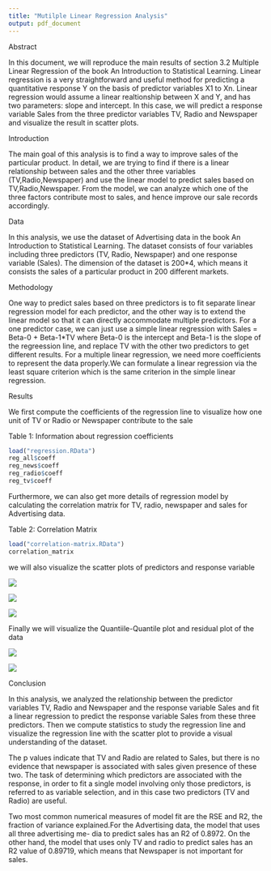 ```yaml
---
title: "Mutilple Linear Regression Analysis"
output: pdf_document
---
```

Abstract

In this document, we will reproduce the main results of section 3.2 Multiple Linear Regression of the book An Introduction to Statistical Learning. Linear regression is a very straightforward and useful method for predicting a quantitative response Y on the basis of predictor variables X1 to Xn. Linear regression would assume a linear realtionship between X and Y, and has two parameters: slope and intercept. In this case, we will predict a response variable Sales from the three predictor variables TV, Radio and Newspaper and visualize the result in scatter plots.

Introduction

The main goal of this analysis is to find  a way to improve sales of the particular product. In detail, we are trying to find if there is a linear relationship between sales and the other three variables (TV,Radio,Newspaper) and use the linear model to predict sales based on TV,Radio,Newspaper. From the model, we can analyze which one of the three factors contribute most to sales, and hence improve our sale records accordingly. 

Data

In this analysis, we use the dataset of Advertising data in the book An Introduction to Statistical Learning. The dataset consists of four variables including three predictors (TV, Radio, Newspaper) and one response variable (Sales). The dimension of the dataset is 200*4, which means it consists the sales of a particular product in 200 different markets.

Methodology

One way to predict sales based on three predictors is to fit separate linear regression model for each predictor, and the other way is to extend the linear model so that it can directly accommodate multiple predictors. For a one predictor case, we can just use a simple linear regression with Sales = Beta-0 + Beta-1*TV where Beta-0 is the intercept and Beta-1 is the slope of the regreession line, and replace TV with the other two predictors to get different results. For a multiple linear regression, we need more coefficients to represent the data properly.We can formulate a linear regression via the least square criterion which is the same criterion in the simple linear regression. 

Results

We first compute the coefficients of the regression line to visualize how one unit of TV or Radio or Newspaper contribute to the sale

Table 1: Information about regression coefficients
```r
load("regression.RData")
reg_all$coeff
reg_news$coeff
reg_radio$coeff
reg_tv$coeff
```

Furthermore, we can also get more details of regression model by calculating the correlation matrix for TV, radio, newspaper and sales for Advertising data.

Table 2: Correlation Matrix
```r
load("correlation-matrix.RData")
correlation_matrix
```

we will also visualize the scatter plots of predictors and response variable

![](/Users/Simon/Desktop/stat159_hw3/images/scatterplot-tv-sales.png)

![](/Users/Simon/Desktop/stat159_hw3/images/scatterplot-radio-sales.png)

![](/Users/Simon/Desktop/stat159_hw3/images/scatterplot-newspaper-sales.png)


Finally we will visualize the Quantiile-Quantile plot and residual plot of the data

![](/Users/Simon/Desktop/stat159_hw3/images/normal-qq-plot.png)

![](/Users/Simon/Desktop/stat159_hw3/images/residual-plot.png)



Conclusion

In this analysis, we analyzed the relationship between the predictor variables TV, Radio and Newspaper and the response variable Sales and fit a linear regression to predict the response variable Sales from these three predictors. Then we compute statistics to study the regression line and visualize the regression line with the scatter plot to provide a visual understanding of the dataset. 

The p values indicate that TV and Radio are related to Sales, but there is no evidence that newspaper is associated with sales given presence of these two. The task of determining which predictors are associated with the response, in order to fit a single model involving only those predictors, is referred to as variable selection, and in this case two predictors (TV and Radio) are useful.

Two most common numerical measures of model fit are the RSE and R2, the fraction of variance explained.For the Advertising data, the model that uses all three advertising me- dia to predict sales has an R2 of 0.8972. On the other hand, the model that uses only TV and radio to predict sales has an R2 value of 0.89719, which means that Newspaper is not important for sales. 